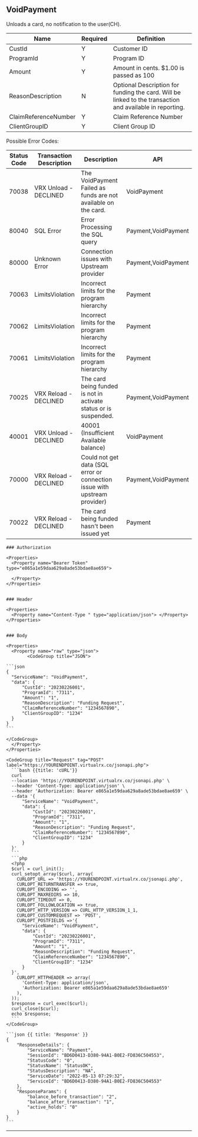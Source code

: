 ## VoidPayment

Unloads a card, no notification to the user(CH).


<div style={{padding: '1rem', margin:'1rem', backgroundColor: 'black', color: 'white'}}>

| Name                   | Required | Definition                                                                                         |
|------------------------|----------|----------------------------------------------------------------------------------------------------|
| CustId                 | Y        | Customer ID                                                                                        |
| ProgramId              | Y        | Program ID                                                                                         |
| Amount                 | Y        | Amount in cents. $1.00 is passed as 100                                                            |
| ReasonDescription      | N        | Optional Description for funding the card. Will be linked to the transaction and available in reporting. |
| ClaimReferenceNumber   | Y        | Claim Reference Number                                                                             |
| ClientGroupID          | Y        | Client Group ID                                                                                    |


</div>
Possible Error Codes:
<div style={{padding: '1rem', margin:'1rem', backgroundColor: 'black', color: 'white'}}>

| Status Code | Transaction Description  | Description                                                                      | API           |
|-------------|--------------------------|---------------------------------------------------------------------------------|---------------|
| 70038       | VRX Unload - DECLINED   | The VoidPayment Failed as funds are not available on the card.                 | VoidPayment   |
| 80040       | SQL Error               | Error Processing the SQL query                                                | Payment,VoidPayment |
| 80000       | Unknown Error           | Connection issues with Upstream provider                                       | Payment,VoidPayment |
| 70063       | LimitsViolation         | Incorrect limits for the program hierarchy                                     | Payment       |
| 70062       | LimitsViolation         | Incorrect limits for the program hierarchy                                     | Payment       |
| 70061       | LimitsViolation         | Incorrect limits for the program hierarchy                                     | Payment       |
| 70025       | VRX Reload - DECLINED   | The card being funded is not in activate status or is suspended.                | Payment,VoidPayment |
| 40001       | VRX Unload - DECLINED   | 40001 (Insufficient Available balance)                                        | VoidPayment   |
| 70000       | VRX Reload - DECLINED   | Could not get data (SQL error or connection issue with upstream provider)      | Payment,VoidPayment |
| 70022       | VRX Reload - DECLINED   | The card being funded hasn't been issued yet                                   | Payment       |

</div>
<Row>
  <Col>

    ### Authorization

    <Properties>
      <Property name="Bearer Token" type="e865a1e59daa629a8ade53bdae8ae659">
        
      </Property>
    </Properties>


    ### Header

    <Properties>
      <Property name="Content-Type " type="application/json"> </Property>
    </Properties>

    
    ### Body

    <Properties>
      <Property name="raw" type="json">
            <CodeGroup title="JSON">

    ```json
    {
      "ServiceName": "VoidPayment",
      "data": {
          "CustId": "20230226001",
          "ProgramId": "7311",
          "Amount": "1",
          "ReasonDescription": "Funding Request",
          "ClaimReferenceNumber": "1234567890",
          "ClientGroupID": "1234"
      }
    }
    ```

    </CodeGroup>
      </Property>
    </Properties>

    

  </Col>
  <Col sticky>

    <CodeGroup title="Request" tag="POST" label="https://YOURENDPOINT.virtualrx.co/jsonapi.php">
      ```bash {{title: 'cURL'}}
      curl
      --location 'https://YOURENDPOINT.virtualrx.co/jsonapi.php' \
      --header 'Content-Type: application/json' \
      --header 'Authorization: Bearer e865a1e59daa629a8ade53bdae8ae659' \
      --data '{
          "ServiceName": "VoidPayment",
          "data": {
              "CustId": "20230226001",
              "ProgramId": "7311",
              "Amount": "1",
              "ReasonDescription": "Funding Request",
              "ClaimReferenceNumber": "1234567890",
              "ClientGroupID": "1234"
          }
      }'
      ```
      ```php
      <?php
      $curl = curl_init();
      curl_setopt_array($curl, array(
        CURLOPT_URL => 'https://YOURENDPOINT.virtualrx.co/jsonapi.php',
        CURLOPT_RETURNTRANSFER => true,
        CURLOPT_ENCODING => '',
        CURLOPT_MAXREDIRS => 10,
        CURLOPT_TIMEOUT => 0,
        CURLOPT_FOLLOWLOCATION => true,
        CURLOPT_HTTP_VERSION => CURL_HTTP_VERSION_1_1,
        CURLOPT_CUSTOMREQUEST => 'POST',
        CURLOPT_POSTFIELDS =>'{
          "ServiceName": "VoidPayment",
          "data": {
              "CustId": "20230226001",
              "ProgramId": "7311",
              "Amount": "1",
              "ReasonDescription": "Funding Request",
              "ClaimReferenceNumber": "1234567890",
              "ClientGroupID": "1234"
          }
      }',
        CURLOPT_HTTPHEADER => array(
          'Content-Type: application/json',
          'Authorization: Bearer e865a1e59daa629a8ade53bdae8ae659'
        ),
      ));
      $response = curl_exec($curl);
      curl_close($curl);
      echo $response;
      ```
    </CodeGroup>

    ```json {{ title: 'Response' }}
    {
        "ResponseDetails": {
            "ServiceName": "Payment",
            "SessionId": "BD6D0413-D380-94A1-B0E2-FD836C504553",
            "StatusCode": "0",
            "StatusName": "StatusOK",
            "StatusDescription": "NA",
            "ServiceDate": "2022-05-13 07:29:32",
            "ServiceId": "BD6D0413-D380-94A1-B0E2-FD836C504553"
        },
        "ResponseParams": {
            "balance_before_transaction": "2",
            "balance_after_transaction": "1",
            "active_holds": "0"
        }
    }
    ```

  </Col>
</Row>

---
